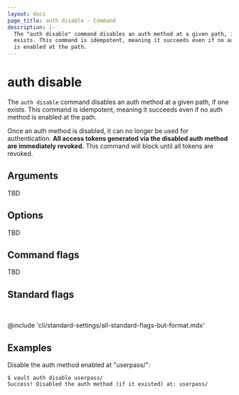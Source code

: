 ```yaml
---
layout: docs
page_title: auth disable - Command
description: |-
  The "auth disable" command disables an auth method at a given path, if one
  exists. This command is idempotent, meaning it succeeds even if no auth method
  is enabled at the path.
---
```


# auth disable

The `auth disable` command disables an auth method at a given path, if one
exists. This command is idempotent, meaning it succeeds even if no auth method
is enabled at the path.

Once an auth method is disabled, it can no longer be used for authentication.
**All access tokens generated via the disabled auth method are immediately
revoked.** This command will block until all tokens are revoked.

## Arguments

TBD



## Options

TBD



## Command flags

TBD



## Standard flags

<br />

@include 'cli/standard-settings/all-standard-flags-but-format.mdx'


## Examples

Disable the auth method enabled at "userpass/":

```shell-session
$ vault auth disable userpass/
Success! Disabled the auth method (if it existed) at: userpass/
```

